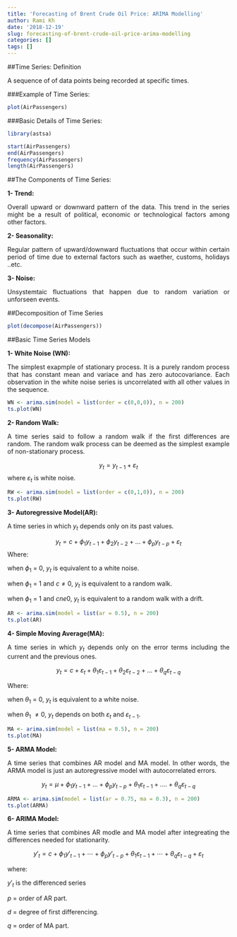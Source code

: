 ```yaml
---
title: 'Forecasting of Brent Crude Oil Price: ARIMA Modelling'
author: Rami Kh
date: '2018-12-19'
slug: forecasting-of-brent-crude-oil-price-arima-modelling
categories: []
tags: []
---
```



##Time Series: Definition

<p style='text-align: justify;'>A sequence of of data points being recorded at specific times. </p>


###Example of Time Series: 

```r
plot(AirPassengers)
```


###Basic Details of Time Series:

```r
library(astsa)
```

```r
start(AirPassengers)
end(AirPassengers)
frequency(AirPassengers)
length(AirPassengers)
```

##The Components of Time Series:

**1- Trend:** <p style='text-align: justify;'>Overall upward or downward pattern of the data. This trend in the series might be a result of political, economic or technological factors among other factors.</p>

**2- Seasonality:** <p style='text-align: justify;'>Regular pattern of upward/downward fluctuations that occur within certain period of time due to external factors such as waether, customs, holidays ..etc. </p>

**3- Noise:** <p style='text-align: justify;'>Unsystemtaic fluctuations that happen due to random variation or unforseen events. </p>

##Decomposition of Time Series

```r
plot(decompose(AirPassengers))
```

##Basic Time Series Models

**1- White Noise (WN):** <p style='text-align: justify;'>The simplest exapmple of stationary process. It is a purely random process that has constant mean and variace and has zero autocovariance. Each observation in the white noise series is uncorrelated with all other values in the sequence. </p>

```r
WN <- arima.sim(model = list(order = c(0,0,0)), n = 200)
ts.plot(WN)
```


**2- Random Walk:** <p style='text-align: justify;'>A time series said to follow a random walk if the first differences are random. The random walk process can be deemed as the simplest example of non-stationary process. </p>

$$y_t = y_{t-1} + \varepsilon_t$$
where $\varepsilon_t$ is white noise. 

```r
RW <- arima.sim(model = list(order = c(0,1,0)), n = 200)
ts.plot(RW)
```

**3- Autoregressive Model(AR):**<p style='text-align: justify;'>A time series in which $y_t$ depends only on its past values. </p>

$$y_{t} = c + \phi_{1}y_{t-1} + \phi_{2}y_{t-2} + \dots + \phi_{p}y_{t-p} + \varepsilon_{t}$$
Where:

when $\phi_1$ = 0, $y_t$ is equivalent to a white noise.

when $\phi_1$ = 1 and $c\ne0$, $y_t$ is equivalent to a random walk.

when $\phi_1$ = 1 and $cne0$, $y_t$ is equivalent to a random walk with a drift. 

```r
AR <- arima.sim(model = list(ar = 0.5), n = 200)
ts.plot(AR)
```

**4- Simple Moving Average(MA):**<p style='text-align: justify;'>A time series in which $y_t$ depends only on the error terms including the current and the previous ones. </p>

$$y_{t} = c + \varepsilon_t + \theta_{1}\varepsilon_{t-1} + \theta_{2}\varepsilon_{t-2} + \dots + \theta_{q}\varepsilon_{t-q}$$

Where:

when $\theta_1$ = 0, $y_t$ is equivalent to a white noise.

when $\theta_1$ $\ne0$, $y_t$ depends on both $\varepsilon_{t}$ and $\varepsilon_{t-1}$.

```r
MA <- arima.sim(model = list(ma = 0.5), n = 200)
ts.plot(MA)
```

**5- ARMA Model:** <p style='text-align: justify;'>A time series that combines AR model and MA model. In other words, the ARMA model is just an autoregressive model with autocorrelated errors.</p>

$$y_t = µ + \phi_{1}y_{t-1} + ... + \phi_{p}y_{t-p} + \theta_{1}\varepsilon_{t-1} + .... + \theta_{q}\varepsilon_{t-q}$$

```r
ARMA <- arima.sim(model = list(ar = 0.75, ma = 0.3), n = 200)
ts.plot(ARMA)
```

**6- ARIMA Model:**<p style='text-align: justify;'>A time series that combines AR modle and MA model after integreating the differences needed for stationarity. </p>

$$y'_{t} = c + \phi_{1}y'_{t-1} + \cdots + \phi_{p}y'_{t-p}  + \theta_{1}\varepsilon_{t-1} + \cdots + \theta_{q}\varepsilon_{t-q} + \varepsilon_{t}$$

where:

$y'_{t}$ is the differenced series

$p$ = order of AR part.

$d$ = degree of first differencing.

$q$ = order of MA part.



